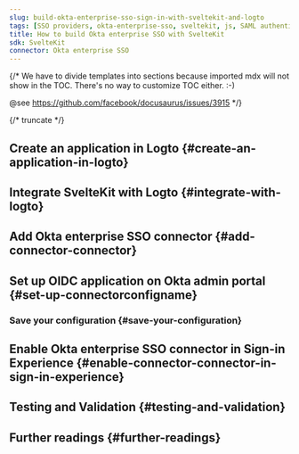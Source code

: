 ```yaml
---
slug: build-okta-enterprise-sso-sign-in-with-sveltekit-and-logto
tags: [SSO providers, okta-enterprise-sso, sveltekit, js, SAML authentication, enterprise login, SSO login]
title: How to build Okta enterprise SSO with SvelteKit
sdk: SvelteKit
connector: Okta enterprise SSO
---
```


{/*
  We have to divide templates into sections because imported mdx will not show in the TOC.
  There's no way to customize TOC either. :-)

  @see https://github.com/facebook/docusaurus/issues/3915
*/}




{/* truncate */}

<Intro connector={connector} sdk="SvelteKit" link="https://svelte.dev" />

## Create an application in Logto \{#create-an-application-in-logto}

<CreateApplication type="Traditional web" framework="SvelteKit" />

## Integrate SvelteKit with Logto \{#integrate-with-logto}

<FrameworkGuide />

## Add Okta enterprise SSO connector \{#add-connector-connector}

<AddSsoConnector framework="SvelteKit" />

## Set up OIDC application on Okta admin portal \{#set-up-connectorconfigname}

<ConnectorGuide />

### Save your configuration \{#save-your-configuration}

<SaveYourConfiguration connector={connector} />

## Enable Okta enterprise SSO connector in Sign-in Experience \{#enable-connector-connector-in-sign-in-experience}

<EnableSsoConnector />

## Testing and Validation \{#testing-and-validation}

<TestingAndValidation connector={connector} sdk="SvelteKit" />

## Further readings \{#further-readings}

<FurtherReadings />
